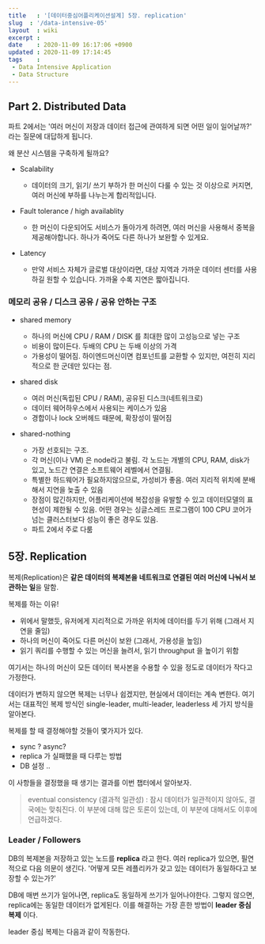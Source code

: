 ```yaml
---
title   : '[데이터중심어플리케이션설계] 5장. replication' 
slug  : '/data-intensive-05'
layout  : wiki 
excerpt : 
date    : 2020-11-09 16:17:06 +0900
updated : 2020-11-09 17:14:45
tags    : 
 - Data Intensive Application
 - Data Structure
---
```


## Part 2. Distributed Data
파트 2에서는 '여러 머신이 저장과 데이터 접근에 관여하게 되면 어떤 일이 일어날까?' 라는 질문에 대답하게 됩니다. 

왜 분산 시스템을 구축하게 될까요? 

- Scalability 
  - 데이터의 크기, 읽기/ 쓰기 부하가 한 머신이 다룰 수 있는 것 이상으로 커지면, 여러 머신에 부하를 나누는게 합리적입니다. 
    
- Fault tolerance / high availablity 
  -  한 머신이 다운되어도 서비스가 돌아가게 하려면, 여러 머신을 사용해서 중복을 제공해야합니다. 하나가 죽어도 다른 하나가 보완할 수 있게요. 
     
- Latency 
  - 만약 서비스 자체가 글로벌 대상이라면, 대상 지역과 가까운 데이터 센터를 사용하길 원할 수 있습니다. 가까울 수록 지연은 짧아집니다. 
    
### 메모리 공유 / 디스크 공유 / 공유 안하는 구조 
- shared memory 
  - 하나의 머신에 CPU / RAM / DISK 를 최대한 많이 고성능으로 넣는 구조 
  - 비용이 많이든다. 두배의 CPU 는 두배 이상의 가격
  - 가용성이 떨어짐. 하이엔드머신이면 컴포넌트를 교환할 수 있지만, 여전히 지리적으로 한 군데만 있다는 점. 

- shared disk 
  - 여러 머신(독립된 CPU / RAM), 공유된 디스크(네트워크로) 
  - 데이터 웨어하우스에서 사용되는 케이스가 있음
  - 경합이나 lock 오버헤드 때문에, 확장성이 떨어짐 
    
- shared-nothing  
  - 가장 선호되는 구조.
  - 각 머신(이나 VM) 은 node라고 불림. 각 노드는 개별의 CPU, RAM, disk가 있고, 노드간 연결은 소프트웨어 레벨에서 연결됨. 
  - 특별한 하드웨어가 필요하지않으므로, 가성비가 좋음. 여러 지리적 위치에 분배해서 지연을 늦출 수 있음
  - 장점이 많긴하지만, 어플리케이션에 복잡성을 유발할 수 있고 데이터모델의 표현성이 제한될 수 있음. 어떤 경우는 싱글스레드 프로그램이 100 CPU 코어가 넘는 클러스터보다 성능이 좋은 경우도 있음.
  - 파트 2에서 주로 다룸

## 5장. Replication

복제(Replication)은 **같은 데이터의 복제본을 네트워크로 연결된 여러 머신에 나눠서 보관하는 일**을 말함. 

복제를 하는 이유! 
- 위에서 말했듯, 유저에게 지리적으로 가까운 위치에 데이터를 두기 위해 (그래서 지연을 줄임)
- 하나의 머신이 죽어도 다른 머신이 보완 (그래서, 가용성을 높임)
- 읽기 쿼리를 수행할 수 있는 머신을 늘려서, 읽기 throughput 을 높이기 위함 

여기서는 하나의 머신이 모든 데이터 복사본을 수용할 수 있을 정도로 데이터가 작다고 가정한다. 
 
데이터가 변하지 않으면 복제는 너무나 쉽겠지만, 현실에서 데이터는 계속 변한다. 여기서는 대표적인 복제 방식인 single-leader, multi-leader, leaderless 세 가지 방식을 알아본다. 

복제를 할 때 결정해야할 것들이 몇가지가 있다. 
- sync ? async?
- replica 가 실패했을 때 다루는 방법
- DB 설정 .. 

이 사항들을 결정했을 때 생기는 결과를 이번 챕터에서 알아보자.  

> eventual consistency (결과적 일관성) : 잠시 데이터가 일관적이지 않아도, 결국에는 맞춰진다. 이 부분에 대해 많은 토론이 있는데, 이 부분에 대해서도 이후에 언급하겠다. 

### Leader / Followers 
DB의 복제본을 저장하고 있는 노드를 **replica** 라고 한다. 여러 replica가 있으면, 필연적으로 다음 의문이 생긴다. '어떻게 모든 레플리카가 갖고 있는 데이터가 동일하다고 보장할 수 있는가?'

DB에 매번 쓰기가 일어나면, replica도 동일하게 쓰기가 일어나야한다. 그렇지 않으면, replica에는 동일한 데이터가 없게된다. 이를 해결하는 가장 흔한 방법이 
**leader 중심 복제** 이다.

leader 중심 복제는 다음과 같이 작동한다. 

